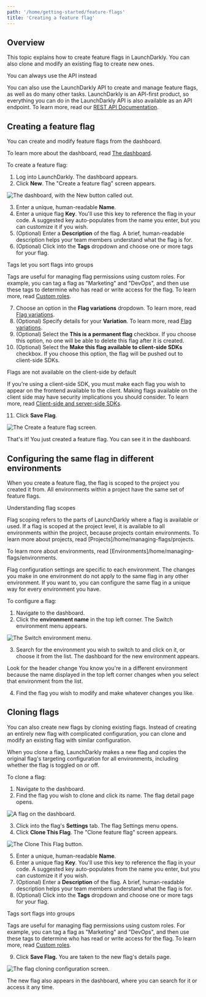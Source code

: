 ```yaml
---
path: '/home/getting-started/feature-flags'
title: 'Creating a feature flag'
---
```


## Overview

This topic explains how to create feature flags in LaunchDarkly. You can also clone and modify an existing flag to create new ones.

<Callout intent="info">
  <CalloutTitle>You can always use the API instead</CalloutTitle>
  <CalloutDescription>

You can also use the LaunchDarkly API to create and manage feature flags, as well as do many other tasks.
LaunchDarkly is an API-first product, so everything you can do in the LaunchDarkly API is also available as an API
endpoint. To learn more, read our [REST API Documentation](https://apidocs.launchdarkly.com/).

  </CalloutDescription>
</Callout>

## Creating a feature flag

You can create and modify feature flags from the dashboard.

To learn more about the dashboard, read [The dashboard](/home/managing-flags/dashboard).

To create a feature flag:

1. Log into LaunchDarkly. The dashboard appears.
2. Click **New**. The "Create a feature flag" screen appears.

![The dashboard, with the New button called out.](../../images/flag-new-callout.png)

3. Enter a unique, human-readable **Name**.
4. Enter a unique flag **Key**. You'll use this key to reference the flag in your code. A suggested key auto-populates from the name you enter, but you can customize it if you wish.
5. (Optional) Enter a **Description** of the flag. A brief, human-readable description helps your team members understand what the flag is for.
6. (Optional) Click into the **Tags** dropdown and choose one or more tags for your flag.

<Callout intent="info">
  <CalloutTitle>Tags let you sort flags into groups</CalloutTitle>
  <CalloutDescription>

Tags are useful for managing flag permissions using custom roles. For example, you can tag a flag as "Marketing"
and "DevOps", and then use these tags to determine who has read or write access for the flag. To learn more, read
[Custom roles](/home/account-security/custom-roles).

  </CalloutDescription>
</Callout>

7. Choose an option in the **Flag variations** dropdown. To learn more, read [Flag variations](/home/managing-flags/flag-variations).
8. (Optional) Specify details for your **Variation**. To learn more, read [Flag variations](/home/managing-flags/flag-variations).
9. (Optional) Select the **This is a permanent flag** checkbox. If you choose this option, no one will be able to delete this flag after it is created.
10. (Optional) Select the **Make this flag available to client-side SDKs** checkbox. If you choose this option, the flag will be pushed out to client-side SDKs.

<Callout intent="info">
  <CalloutTitle>Flags are not available on the client-side by default</CalloutTitle>
  <CalloutDescription>

If you're using a client-side SDK, you must make each flag you wish to appear on the frontend available to the
client. Making flags available on the client side may have security implications you should consider. To learn more,
read [Client-side and server-side SDKs](/sdk/concepts/client-side-server-side).

  </CalloutDescription>
</Callout>

11. Click **Save Flag**.

![The Create a feature flag screen.](../../images/flag-create.png)

That's it! You just created a feature flag. You can see it in the dashboard.

## Configuring the same flag in different environments

When you create a feature flag, the flag is scoped to the project you created it from. All environments within a project have the same set of feature flags.

<Callout intent="info">
  <CalloutTitle>Understanding flag scopes</CalloutTitle>
  <CalloutDescription>

Flag scoping refers to the parts of LaunchDarkly where a flag is available or used. If a flag is scoped at the
project level, it is available to all environments within the project, because projects contain environments. To
learn more about projects, read [Projects]/home/managing-flags/projects.

To learn more about environments, read [Environments]/home/managing-flags/environments.

  </CalloutDescription>
</Callout>

Flag configuration settings are specific to each environment. The changes you make in one environment do not apply to the same flag in any other environment. If you want to, you can configure the same flag in a unique way for every environment you have.

To configure a flag:

1. Navigate to the dashboard.
2. Click the **environment name** in the top left corner. The Switch environment menu appears.

![The Switch environment menu.](../../images/env-switcher.png)

3. Search for the environment you wish to switch to and click on it, or choose it from the list. The dashboard for the new environment appears.

<Callout intent="info">
  <CalloutTitle>Look for the header change</CalloutTitle>
  <CalloutDescription>
    You know you're in a different environment because the name displayed in the top left corner changes when you select
    that environment from the list.
  </CalloutDescription>
</Callout>

4. Find the flag you wish to modify and make whatever changes you like.

## Cloning flags

You can also create new flags by cloning existing flags. Instead of creating an entirely new flag with complicated configuration, you can clone and modify an existing flag with similar configuration.

When you clone a flag, LaunchDarkly makes a new flag and copies the original flag's targeting configuration for all environments, including whether the flag is toggled on or off.

To clone a flag:

1. Navigate to the dashboard.
2. Find the flag you wish to clone and click its name. The flag detail page opens.

![A flag on the dashboard.](../../images/dashboard-flag.png)

3. Click into the flag's **Settings** tab. The flag Settings menu opens.
4. Click **Clone This Flag**. The "Clone feature flag" screen appears.

![The Clone This Flag button.](../../images/flag-clone.png)

5. Enter a unique, human-readable **Name**.
6. Enter a unique flag **Key**. You'll use this key to reference the flag in your code. A suggested key auto-populates from the name you enter, but you can customize it if you wish.
7. (Optional) Enter a **Description** of the flag. A brief, human-readable description helps your team members understand what the flag is for.
8. (Optional) Click into the **Tags** dropdown and choose one or more tags for your flag.

<Callout intent="info">
  <CalloutTitle>Tags sort flags into groups</CalloutTitle>
  <CalloutDescription>

Tags are useful for managing flag permissions using custom roles. For example, you can tag a flag as "Marketing"
and "DevOps", and then use these tags to determine who has read or write access for the flag. To learn more, read
[Custom roles](/home/account-security/custom-roles).

  </CalloutDescription>
</Callout>

9. Click **Save Flag.** You are taken to the new flag's details page.

![The flag cloning configuration screen.](../../images/flag-clone-details.png)

The new flag also appears in the dashboard, where you can search for it or access it any time.
